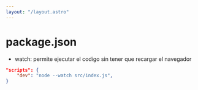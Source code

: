 ```yaml
---
layout: "/layout.astro"
---
```


# package.json

- watch: permite ejecutar el codigo sin tener que recargar el navegador

```json
"scripts": {
    "dev": "node --watch src/index.js",
}
```
